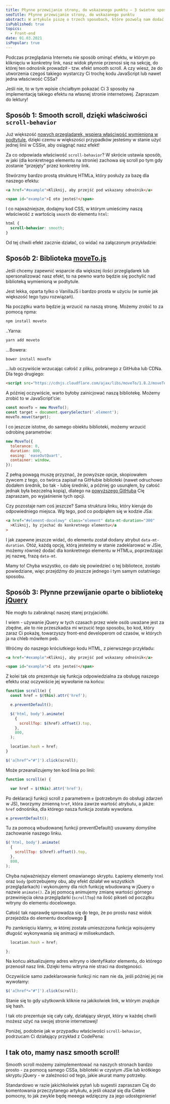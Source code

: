 ```yaml
---
title: Płynne przewijanie strony, do wskazanego punktu – 3 świetne sposoby
seoTitle: Płynne przewijanie strony, do wskazanego punktu
abstract: W artykule piszę o trzech sposobach, które pozwolą nam dodać płynne przewijanie do wskazanego elementu na swojej stronie internetowej 🌊
isPublished: true
topics:
  - Front-end
date: 01.03.2021
isPopular: true
---
```


Podczas przeglądania Internetu nie sposób ominąć efektu, w którym po kliknięciu w konkretny link, nasz widok płynnie przenosi się na sekcję, do której ten odnośnik prowadził - tzw. efekt smooth scroll. A czy wiesz, że do utworzenia czegoś takiego wystarczy Ci trochę kodu JavaScript lub nawet jedna właściwość CSSa?

Jeśli nie, to w tym wpisie chciałbym pokazać Ci 3 sposoby na implementację takiego efektu na własnej stronie internetowej. Zapraszam do lektury!

## Sposób 1: Smooth scroll, dzięki właściwości `scroll-behavior`

Już większość [nowych przeglądarek, wspiera właściwość wymienioną w podtytule](https://caniuse.com/css-scroll-behavior), dzięki czemu w większości przypadków jesteśmy w stanie użyć jednej linii w CSSie, aby osiągnąć nasz efekt!

Za co odpowiada właściwość `scroll-behavior`? W skrócie ustawia sposób, w jaki (dla konkretnego elementu na stronie) zachowa się scroll po tym gdy zostanie “przejęty” przez konkretny link.

Stwórzmy bardzo prostą strukturę HTMLa, który posłuży za bazę dla naszego efektu:

```html
<a href="#example">Kliknij, aby przejść pod wskazany odnośnik</a>

<span id="example">I oto jesteś!</span>
```

I co najważniejsze, dodajmy kod CSS, w którym umieścimy naszą właściwość z wartością `smooth` do elementu `html`:

```css
html {
  scroll-behavior: smooth;
}
```

Od tej chwili efekt zacznie działać, co widać na załączonym przykładzie:


<CodePenIframe id="wybgVE" title="Płynne przewijanie do wskazanego punktu - Scroll-behavior" />

## Sposób 2: Biblioteka [moveTo.js](https://github.com/hsnaydd/moveTo)

Jeśli chcemy zapewnić wsparcie dla większej ilości przeglądarek lub spersonalizować nasz efekt, to na pewno warto będzie się pochylić nad biblioteką wymienioną w podtytule.

Jest lekka, oparta tylko o VanillaJS i bardzo prosta w użyciu (w sumie jak większość tego typu rozwiązań).

Na początku warto będzie ją wrzucić na naszą stronę. Możemy zrobić to za pomocą npma:

```bash
npm install moveto
```

..Yarna:

```bash
yarn add moveto
```

...Bowera:

```bash
bower install moveTo
```

...lub oczywiście wrzucając całość z pliku, pobranego z GitHuba lub CDNa. Dla tego drugiego:

```html
<script src="https://cdnjs.cloudflare.com/ajax/libs/moveTo/1.8.2/moveTo.min.js"></script>
```

A później oczywiście, warto byłoby zainicjować naszą bibliotekę. Możemy zrobić to w JavaScript\'cie:

```js
const moveTo = new MoveTo();
const target = document.querySelector('.element');
moveTo.move(target);
```

I co jeszcze istotne, do samego obiektu biblioteki, możemy wrzucić odrobinę parametrów:

```js
new MoveTo({
  tolerance: 0,
  duration: 800,
  easing: 'easeOutQuart',
  container: window,
});
```

Z pełną powagą muszę przyznać, że powyższe opcje, skopiowałem żywcem z tego, co twórca zapisał na GitHubie biblioteki (nawet odruchowo dodałem średnik, bo tak - lubię średniki, a później go usunąłem, by całość jednak była bezczelną kopią), dlatego na [powyższego GitHuba](https://github.com/hsnaydd/moveTo#options) Cię zapraszam, po wyjaśnienie tych opcji.

Czy pozostaje nam coś jeszcze? Sama struktura linku, który kieruje do odpowiedniego miejsca. Wg tego, pod co podpiąłem się w kodzie JSa:

```html
<a href="#element-docelowy" class="element" data-mt-duration="300"
  >Kliknij, by zjechać do konkretnego elementu</a
>
```

I jak zapewne jeszcze widać, do elementu został dodany atrybut `data-mt-duration`. Otóż, każdą opcję, którą jesteśmy w stanie zadeklarować w JSie, możemy również dodać dla konkretnego elementu w HTMLu, poprzedzając jej nazwę, frazą `data-mt`.

Mamy to! Chyba wszystko, co dało się powiedzieć o tej bibliotece, zostało powiedziane, więc przejdźmy do jeszcze jednego i tym samym ostatniego sposobu.

## Sposób 3: Płynne przewijanie oparte o bibliotekę [jQuery](https://jquery.com/)

Nie mogło tu zabraknąć naszej starej przyjaciółki.

I wiem - używanie jQuery w tych czasach przez wiele osób uważane jest za zbędne, ale to nie przeszkadza mi wrzucić tego sposobu, bo kod, który zaraz Ci pokażę, towarzyszy front-end developerom od czasów, w których ja na chleb mówiłem peb.

Wróćmy do naszego króciutkiego kodu HTML, z pierwszego przykładu:

```html
<a href="#example">Kliknij, aby przejść pod wskazany odnośnik</a>

<span id="example">I oto jesteś!</span>
```

Z kolei tak oto prezentuje się funkcja odpowiedzialna za obsługę naszego efektu oraz oczywiście jej wywołanie na końcu:

```js
function scroll(e) {
  const href = $(this).attr('href');

  e.preventDefault();

  $('html, body').animate(
    {
      scrollTop: $(href).offset().top,
    },
    800,
  );

  location.hash = href;
}

$('a[href^="#"]').click(scroll);
```

Może przeanalizujemy ten kod linia po linii:

```js
function scroll(e) {

  var href = $(this).attr('href');
```

Po deklaracji funkcji scroll z parametrem `e` (potrzebnym do obsługi zdarzeń w JS), tworzymy zmienną `href`, która zawrze wartość atrybutu, a jakże: `href` odnośnika, dla którego nasza funkcja została wywołana.

```js
e.preventDefault();
```

Tu za pomocą wbudowanej funkcji preventDefault() usuwamy domyślne zachowanie naszego linku.

```js
$('html, body').animate(
  {
    scrollTop: $(href).offset().top,
  },
  800,
);
```

Chyba najważniejszy element omawianego skryptu. Łapiemy elementy `html` oraz `body` (potrzebujemy obu, aby efekt działał we wszystkich przeglądarkach) i wykonujemy dla nich funkcję wbudowaną w jQuery o nazwie `animate()`. Za jej pomocą animujemy zmianę wartości górnego przewinięcia okna przeglądarki (`scrollTop`) na ilość pikseli od początku witryny do elementu docelowego.

Całość tak naprawdę sprowadza się do tego, że po prostu nasz widok przejeżdża do elementu docelowego 🎉

Po zamknięciu klamry, w której została umieszczona funkcja wpisujemy długość wykonywania się animacji w milisekundach.

```js
  location.hash = href;

};
```

Na końcu aktualizujemy adres witryny o identyfikator elementu, do którego przenosił nasz link. Dzięki temu witryna nie straci na dostępności.

Oczywiście samo zadeklarowanie funkcji nic nam nie da, jeśli później jej nie wywołamy:

```js
$('a[href*="#"]').click(scroll);
```

Stanie się to gdy użytkownik kliknie na jakikolwiek link, w którym znajduje się hash.

I tak oto prezentuje się cały cały, działający skrypt, który w każdej chwili możesz użyć na swojej stronie internetowej!

Poniżej, podobnie jak w przypadku właściwości `scroll-behavior`, podrzucam Ci działający przykład z CodePena:

<CodePenIframe id="EQJBqK" title="Płynne przewijanie do wskazanego punktu - jQuery" />

## I tak oto, mamy nasz smooth scroll!

Smooth scroll możemy zaimplementować na naszych stronach bardzo prosto - za pomocą samego CSSa, biblioteki w czystym JSie lub krótkiego skryptu jQuery - w zależności od tego, jakie akurat mamy potrzeby.

Standardowo w razie jakichkolwiek pytań lub sugestii zapraszam Cię do komentowania przeczytanego artykułu, a jeśli okazał się dla Ciebie pomocny, to jak zwykle będę meeega wdzięczny za jego udostępnienie!
